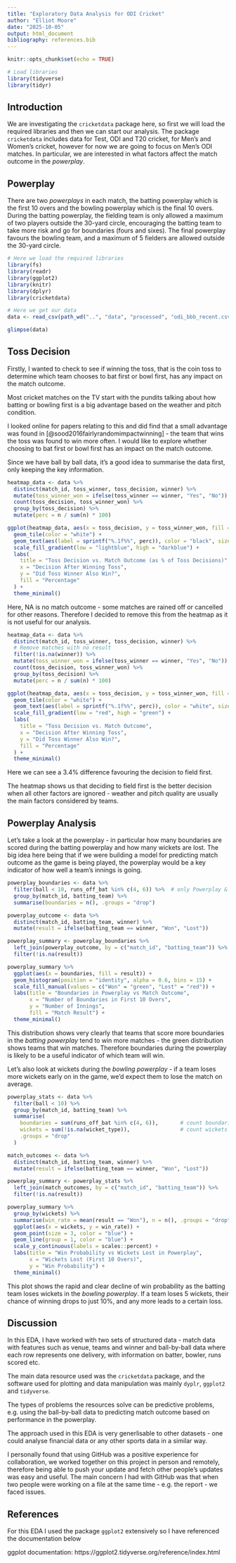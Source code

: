 ```yaml
---
title: "Exploratory Data Analysis for ODI Cricket"
author: "Elliot Moore"
date: "2025-10-05"
output: html_document
bibliography: references.bib
---
```


```r
knitr::opts_chunk$set(echo = TRUE)
```


```r
# Load libraries
library(tidyverse)
library(tidyr)
```

## Introduction
We are investigating the $\texttt{cricketdata}$ package here, so first we will 
load the required libraries and then we can start our analysis. The package 
$\texttt{cricketdata}$ includes data for Test, ODI and T20 cricket, for Men's and
Women's cricket, however for now we are going to focus on Men's ODI matches. In
particular, we are interested in what factors affect the match outcome in the 
*powerplay*. 

## Powerplay
There are two *powerplays* in each match, the batting powerplay which
is the first 10 overs and the bowling powerplay which is the final 10 overs. During
the batting powerplay, the fielding team is only allowed a maximum of two players
outside the 30-yard circle, encouraging the batting team to take more risk and 
go for boundaries (fours and sixes). The final powerplay favours the bowling team,
and a maximum of 5 fielders are allowed outside the 30-yard circle.


```r
# Here we load the required libraries
library(fs)
library(readr)
library(ggplot2)
library(knitr)
library(dplyr)
library(cricketdata)
```


```r
# Here we get our data
data <- read_csv(path_wd("..", "data", "processed", "odi_bbb_recent.csv"))

```

```r
glimpse(data)
```

## Toss Decision

Firstly, I wanted to check to see if winning the toss, that is the coin toss to
determine which team chooses to bat first or bowl first, has any impact on the 
match outcome.

Most cricket matches on the TV start with the pundits talking about how batting
or bowling first is a big advantage based on the weather and pitch condition.

I looked online for papers relating to this and did find that a small advantage 
was found in [@sood2016fairlyrandomimpactwinning] - the team that wins the toss
was found to win more often. I would like to explore whether choosing to bat 
first or bowl first has an impact on the match outcome.

Since we have ball by ball data, it's a good idea to summarise the data first, 
only keeping the key information.


```r
heatmap_data <- data %>%
  distinct(match_id, toss_winner, toss_decision, winner) %>%
  mutate(toss_winner_won = ifelse(toss_winner == winner, "Yes", "No")) %>%
  count(toss_decision, toss_winner_won) %>%
  group_by(toss_decision) %>%
  mutate(perc = n / sum(n) * 100)

ggplot(heatmap_data, aes(x = toss_decision, y = toss_winner_won, fill = perc)) +
  geom_tile(color = "white") +
  geom_text(aes(label = sprintf("%.1f%%", perc)), color = "black", size = 5) +
  scale_fill_gradient(low = "lightblue", high = "darkblue") +
  labs(
    title = "Toss Decision vs. Match Outcome (as % of Toss Decisions)",
    x = "Decision After Winning Toss",
    y = "Did Toss Winner Also Win?",
    fill = "Percentage"
  ) +
  theme_minimal()

```

Here, NA is no match outcome - some matches are rained off or cancelled for other
reasons. Therefore I decided to remove this from the heatmap as it is not
useful for our analysis.

```r
heatmap_data <- data %>%
  distinct(match_id, toss_winner, toss_decision, winner) %>%
  # Remove matches with no result
  filter(!is.na(winner)) %>%
  mutate(toss_winner_won = ifelse(toss_winner == winner, "Yes", "No")) %>%
  count(toss_decision, toss_winner_won) %>%
  group_by(toss_decision) %>%
  mutate(perc = n / sum(n) * 100)

ggplot(heatmap_data, aes(x = toss_decision, y = toss_winner_won, fill = perc)) +
  geom_tile(color = "white") +
  geom_text(aes(label = sprintf("%.1f%%", perc)), color = "white", size = 5) +
  scale_fill_gradient(low = "red", high = "green") +
  labs(
    title = "Toss Decision vs. Match Outcome",
    x = "Decision After Winning Toss",
    y = "Did Toss Winner Also Win?",
    fill = "Percentage"
  ) +
  theme_minimal()

```

Here we can see a 3.4% difference favouring the decision to field first.


The heatmap shows us that deciding to field first is the better decision
when all other factors are ignored - weather and pitch quality are usually the 
main factors considered by teams.

## Powerplay Analysis

Let's take a look at the powerplay - in particular how many boundaries are scored
during the batting powerplay and how many wickets are lost. The big idea here 
being that if we were building a model for predicting match outcome as the game 
is being played, the powerplay would be a key indicator of how well a team's innings
is going.

```r
powerplay_boundaries <- data %>%
  filter(ball < 10, runs_off_bat %in% c(4, 6)) %>%  # only Powerplay & boundaries
  group_by(match_id, batting_team) %>%
  summarise(boundaries = n(), .groups = "drop")

powerplay_outcome <- data %>%
  distinct(match_id, batting_team, winner) %>%
  mutate(result = ifelse(batting_team == winner, "Won", "Lost"))

powerplay_summary <- powerplay_boundaries %>%
  left_join(powerplay_outcome, by = c("match_id", "batting_team")) %>%
  filter(!is.na(result))

```


```r
powerplay_summary %>%
  ggplot(aes(x = boundaries, fill = result)) +
  geom_histogram(position = "identity", alpha = 0.6, bins = 15) +
  scale_fill_manual(values = c("Won" = "green", "Lost" = "red")) +
  labs(title = "Boundaries in Powerplay vs Match Outcome",
       x = "Number of Boundaries in First 10 Overs",
       y = "Number of Innings",
       fill = "Match Result") +
  theme_minimal()

```
This distribution shows very clearly that teams that score more boundaries in the
*batting powerplay* tend to win more matches - the green distribution shows teams that
win matches. Therefore boundaries during the powerplay is likely to be a useful
indicator of which team will win.

Let's also look at wickets during the *bowling powerplay* - if a team loses more 
wickets early on in the game, we'd expect them to lose the match on average.

```r
powerplay_stats <- data %>%
  filter(ball < 10) %>%
  group_by(match_id, batting_team) %>%
  summarise(
    boundaries = sum(runs_off_bat %in% c(4, 6)),       # count boundaries
    wickets = sum(!is.na(wicket_type)),                # count wickets lost
    .groups = "drop"
  )

match_outcomes <- data %>%
  distinct(match_id, batting_team, winner) %>%
  mutate(result = ifelse(batting_team == winner, "Won", "Lost"))

powerplay_summary <- powerplay_stats %>%
  left_join(match_outcomes, by = c("match_id", "batting_team")) %>%
  filter(!is.na(result))

```





```r
powerplay_summary %>%
  group_by(wickets) %>%
  summarise(win_rate = mean(result == "Won"), n = n(), .groups = "drop") %>%
  ggplot(aes(x = wickets, y = win_rate)) +
  geom_point(size = 3, color = "blue") +
  geom_line(group = 1, color = "blue") +
  scale_y_continuous(labels = scales::percent) +
  labs(title = "Win Probability vs Wickets Lost in Powerplay",
       x = "Wickets Lost (First 10 Overs)",
       y = "Win Probability") +
  theme_minimal()

```
This plot shows the rapid and clear decline of win probability as the batting team
loses wickets in the *bowling powerplay*. If a team loses 5 wickets, their chance
of winning drops to just 10%, and any more leads to a certain loss.

## Discussion

In this EDA, I have worked with two sets of structured data - match data with 
features such as venue, teams and winner and ball-by-ball data where each row 
represents one delivery, with information on batter, bowler, runs scored etc.

The main data resource used was the $\texttt{cricketdata}$ package, and the 
software used for plotting and data manipulation was mainly $\texttt{dyplr}$, 
$\texttt{ggplot2}$ and $\texttt{tidyverse}$.

The types of problems the resources solve can be predictive problems, e.g. using 
the ball-by-ball data to predicting match outcome based on performance in the 
powerplay.  

The approach used in this EDA is very generlisable to other datasets - one could
analyse financial data or any other sports data in a similar way.

I personally found that using GitHub was a positive experience for collaboration,
we worked together on this project in person and remotely, therefore being able 
to push your update and fetch other people's updates was easy and useful. The 
main concern I had with GitHub was that when two people were working on a file at 
the same time - e.g. the report - we faced issues.






## References

For this EDA I used the package $\texttt{ggplot2}$ extensively so I have referenced the
documentation below

ggplot documentation: https://ggplot2.tidyverse.org/reference/index.html
